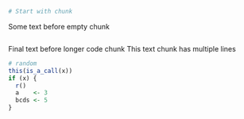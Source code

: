 ```r
# Start with chunk
```
Some text before empty chunk
```r
```
Final text before longer code chunk
This text chunk has multiple lines
```R
# random
this(is_a_call(x))
if (x) {
  r()
  a    <- 3
  bcds <- 5
}
```
